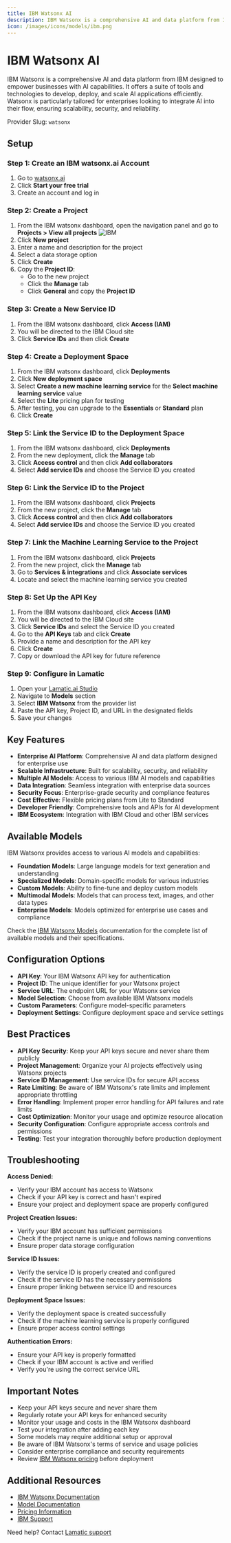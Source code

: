 ```yaml
---
title: IBM Watsonx AI
description: IBM Watsonx is a comprehensive AI and data platform from IBM designed to empower businesses with AI capabilities, offering enterprise-grade AI models and tools for scalable AI applications.
icon: /images/icons/models/ibm.png
---
```


[IBM Watsonx Portal]: https://www.watsonx.ai
[IBM Watsonx Docs]: https://www.ibm.com/docs/en/watsonx
[IBM Watsonx Pricing]: https://www.ibm.com/cloud/watsonx/pricing
[IBM Watsonx Models]: https://www.ibm.com/docs/en/watsonx/models

[Lamatic.ai Studio]: https://studio.lamatic.ai
[Lamatic support]: https://lamatic.ai/docs/slack


# IBM Watsonx AI

<IntegrationOverviw slug="ibm-watsonx-ai" type="models" />

IBM Watsonx is a comprehensive AI and data platform from IBM designed to empower businesses with AI capabilities. It offers a suite of tools and technologies to develop, deploy, and scale AI applications efficiently. Watsonx is particularly tailored for enterprises looking to integrate AI into their flow, ensuring scalability, security, and reliability.

<Callout type="info">Provider Slug: `watsonx`</Callout>

## Setup


### Step 1: Create an IBM watsonx.ai Account
1. Go to [watsonx.ai][IBM Watsonx Portal]
2. Click **Start your free trial**
3. Create an account and log in

### Step 2: Create a Project
1. From the IBM watsonx dashboard, open the navigation panel and go to **Projects > View all projects**
   ![IBM](./img/IBM.png)
2. Click **New project**
3. Enter a name and description for the project
4. Select a data storage option
5. Click **Create**
6. Copy the **Project ID**:
   - Go to the new project
   - Click the **Manage** tab
   - Click **General** and copy the **Project ID**

### Step 3: Create a New Service ID
1. From the IBM watsonx dashboard, click **Access (IAM)**
2. You will be directed to the IBM Cloud site
3. Click **Service IDs** and then click **Create**

### Step 4: Create a Deployment Space
1. From the IBM watsonx dashboard, click **Deployments**
2. Click **New deployment space**
3. Select **Create a new machine learning service** for the **Select machine learning service** value
4. Select the **Lite** pricing plan for testing
5. After testing, you can upgrade to the **Essentials** or **Standard** plan
6. Click **Create**

### Step 5: Link the Service ID to the Deployment Space
1. From the IBM watsonx dashboard, click **Deployments**
2. From the new deployment, click the **Manage** tab
3. Click **Access control** and then click **Add collaborators**
4. Select **Add service IDs** and choose the Service ID you created

### Step 6: Link the Service ID to the Project
1. From the IBM watsonx dashboard, click **Projects**
2. From the new project, click the **Manage** tab
3. Click **Access control** and then click **Add collaborators**
4. Select **Add service IDs** and choose the Service ID you created

### Step 7: Link the Machine Learning Service to the Project
1. From the IBM watsonx dashboard, click **Projects**
2. From the new project, click the **Manage** tab
3. Go to **Services & integrations** and click **Associate services**
4. Locate and select the machine learning service you created

### Step 8: Set Up the API Key
1. From the IBM watsonx dashboard, click **Access (IAM)**
2. You will be directed to the IBM Cloud site
3. Click **Service IDs** and select the Service ID you created
4. Go to the **API Keys** tab and click **Create**
5. Provide a name and description for the API key
6. Click **Create**
7. Copy or download the API key for future reference

### Step 9: Configure in Lamatic
1. Open your [Lamatic.ai Studio]
2. Navigate to **Models** section
3. Select **IBM Watsonx** from the provider list
4. Paste the API key, Project ID, and URL in the designated fields
5. Save your changes



## Key Features

- **Enterprise AI Platform**: Comprehensive AI and data platform designed for enterprise use
- **Scalable Infrastructure**: Built for scalability, security, and reliability
- **Multiple AI Models**: Access to various IBM AI models and capabilities
- **Data Integration**: Seamless integration with enterprise data sources
- **Security Focus**: Enterprise-grade security and compliance features
- **Cost Effective**: Flexible pricing plans from Lite to Standard
- **Developer Friendly**: Comprehensive tools and APIs for AI development
- **IBM Ecosystem**: Integration with IBM Cloud and other IBM services

## Available Models

IBM Watsonx provides access to various AI models and capabilities:

- **Foundation Models**: Large language models for text generation and understanding
- **Specialized Models**: Domain-specific models for various industries
- **Custom Models**: Ability to fine-tune and deploy custom models
- **Multimodal Models**: Models that can process text, images, and other data types
- **Enterprise Models**: Models optimized for enterprise use cases and compliance

Check the [IBM Watsonx Models][IBM Watsonx Models] documentation for the complete list of available models and their specifications.

## Configuration Options

- **API Key**: Your IBM Watsonx API key for authentication
- **Project ID**: The unique identifier for your Watsonx project
- **Service URL**: The endpoint URL for your Watsonx service
- **Model Selection**: Choose from available IBM Watsonx models
- **Custom Parameters**: Configure model-specific parameters
- **Deployment Settings**: Configure deployment space and service settings

## Best Practices

- **API Key Security**: Keep your API keys secure and never share them publicly
- **Project Management**: Organize your AI projects effectively using Watsonx projects
- **Service ID Management**: Use service IDs for secure API access
- **Rate Limiting**: Be aware of IBM Watsonx's rate limits and implement appropriate throttling
- **Error Handling**: Implement proper error handling for API failures and rate limits
- **Cost Optimization**: Monitor your usage and optimize resource allocation
- **Security Configuration**: Configure appropriate access controls and permissions
- **Testing**: Test your integration thoroughly before production deployment

## Troubleshooting

**Access Denied:**
- Verify your IBM account has access to Watsonx
- Check if your API key is correct and hasn't expired
- Ensure your project and deployment space are properly configured

**Project Creation Issues:**
- Verify your IBM account has sufficient permissions
- Check if the project name is unique and follows naming conventions
- Ensure proper data storage configuration

**Service ID Issues:**
- Verify the service ID is properly created and configured
- Check if the service ID has the necessary permissions
- Ensure proper linking between service ID and resources

**Deployment Space Issues:**
- Verify the deployment space is created successfully
- Check if the machine learning service is properly configured
- Ensure proper access control settings

**Authentication Errors:**
- Ensure your API key is properly formatted
- Check if your IBM account is active and verified
- Verify you're using the correct service URL

## Important Notes

- Keep your API keys secure and never share them
- Regularly rotate your API keys for enhanced security
- Monitor your usage and costs in the IBM Watsonx dashboard
- Test your integration after adding each key
- Some models may require additional setup or approval
- Be aware of IBM Watsonx's terms of service and usage policies
- Consider enterprise compliance and security requirements
- Review [IBM Watsonx pricing][IBM Watsonx Pricing] before deployment

## Additional Resources

- [IBM Watsonx Documentation][IBM Watsonx Docs]
- [Model Documentation][IBM Watsonx Models]
- [Pricing Information][IBM Watsonx Pricing]
- [IBM Support](https://www.ibm.com/support/)

Need help? Contact [Lamatic support]